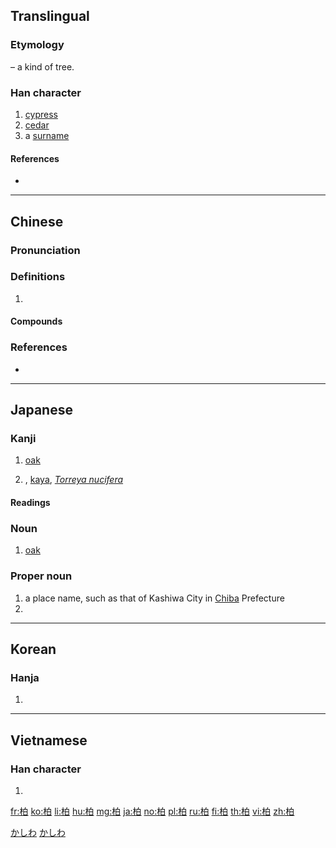 {{also|栢}}
==Translingual==

===Etymology===
{{Han compound|木|t1=tree|白|ls=psc|c1=s|c2=p}} – a kind of tree.

===Han character===
{{Han char|rn=75|rad=木|as=05|sn=9|four=46900|canj=DHA|ids=⿰木白}}

# [[cypress]]
# [[cedar]]
# a [[surname]]

====References====
* {{Han ref|kx=0518.220|dkj=14617|dj=0906.210|hdz=21185.030|uh=67CF|ud=26575|bh=AC66|bd=44134}}

----

==Chinese==
{{zh-forms}}

===Pronunciation===
{{zh-pron
|m=柏
|c=baak3,paak3
|mn=peh
|mc=y
|oc=y
|cat=
}}

===Definitions===
{{zh-hanzi}}

# {{rfdef|zh}}

====Compounds====
{{zh-der|側柏|刺柏|卷柏|扁柏|朱柏廬|東柏林|松柏|松柏之堅|松柏之壽|松柏之茂|松柏園|松柏後凋|松柏節操|松柏長青|柏京其|柏克|柏克萊|柏卡里|柏吉烏斯|柏塞麥|柏子|柏府|柏拉圖|柏文蔚|柏木|柏木油|柏林|柏林劇團|柏林圍牆|柏林大學|柏林影展|柏林會議|柏林樂派|柏柏人|柏格曼|柏格森|柏梁臺|柏梁詩|柏梁體|柏樹|柏油|柏油紙|柏油路|柏濩|柏翳|柏臺|柏臺烏府|柏舟|柏舟之痛|柏舟之節|柏舟之誓|柏舟操|柏鄉縣|柏酒|柏金|柏青哥|柏頓|柏高|桂宮柏寢|檉柏|檜柏|歲寒松柏|玉柏|石刁柏|精忠柏|羅漢柏|西柏林|赫柏定律|都柏林|餐松啖柏|餐松食柏|黃柏|龍柏}}

===References===
* {{R:yue:Hanzi}}

----

==Japanese==

===Kanji===
{{ja-kanji|grade=|rs=木05}}

# [[oak]]
# {{qualifier|rare}} {{vern|Japanese nutmeg yew}}, [[kaya]], ''[[Torreya nucifera]]''

====Readings====
{{ja-readings
|goon=[[ひゃく]] (hyaku)
|kanon=[[はく]] (haku)
|kun=[[かしわ]] (kashiwa), [[かえ]] (kae) {{qualifier|archaic}}, [[かや]] {{qualifier|rare}}
|nanori=[[かい]] (kai), [[かし]] (kashi), [[かしわ]] (kashiwa)
}}

===Noun===
{{ja-noun|かしわ|カシワ}}

# [[oak]]

===Proper noun===
{{ja-pos|かしわ|proper}}

# a place name, such as that of Kashiwa City in [[Chiba]] Prefecture
# {{given name|female|lang=ja|sort=かしわ}}

[[Category:ja:Oaks|かしわ]]
[[Category:ja:Cities|かしわ]]

----

==Korean==

===Hanja===
{{ko-hanja|hangeul=백|eumhun=|rv=baek|mr=paek|y=payk}}

# {{defn|lang=ko|sort=木05}}

----

==Vietnamese==

===Han character===
{{vi-hantu|[[bách]], [[bá]]|rs=木05}}

# {{defn|lang=vi|sort=木05}}

[[fr:柏]]
[[ko:柏]]
[[li:柏]]
[[hu:柏]]
[[mg:柏]]
[[ja:柏]]
[[no:柏]]
[[pl:柏]]
[[ru:柏]]
[[fi:柏]]
[[th:柏]]
[[vi:柏]]
[[zh:柏]]